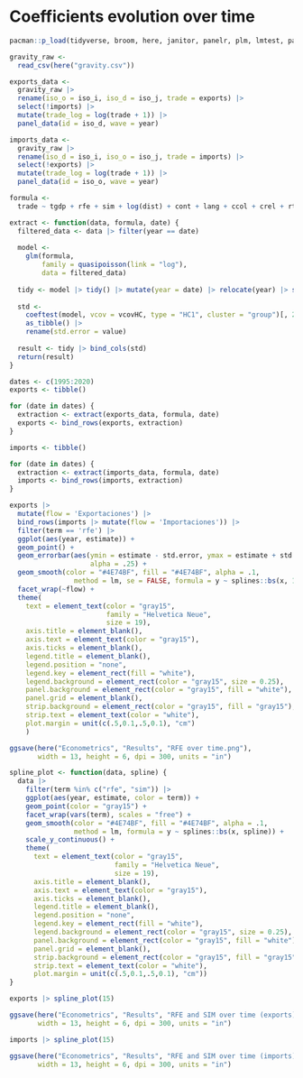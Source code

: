# Coefficients evolution over time

```r
pacman::p_load(tidyverse, broom, here, janitor, panelr, plm, lmtest, patchwork)
```

```r
gravity_raw <- 
  read_csv(here("gravity.csv"))

exports_data <- 
  gravity_raw |> 
  rename(iso_o = iso_i, iso_d = iso_j, trade = exports) |> 
  select(!imports) |> 
  mutate(trade_log = log(trade + 1)) |> 
  panel_data(id = iso_d, wave = year)

imports_data <- 
  gravity_raw |> 
  rename(iso_d = iso_i, iso_o = iso_j, trade = imports) |> 
  select(!exports) |> 
  mutate(trade_log = log(trade + 1)) |> 
  panel_data(id = iso_o, wave = year)

formula <- 
  trade ~ tgdp + rfe + sim + log(dist) + cont + lang + ccol + crel + rta
```

```r
extract <- function(data, formula, date) {
  filtered_data <- data |> filter(year == date)
  
  model <-
    glm(formula,
        family = quasipoisson(link = "log"),
        data = filtered_data)
  
  tidy <- model |> tidy() |> mutate(year = date) |> relocate(year) |> select(!4:6)
  
  std <- 
    coeftest(model, vcov = vcovHC, type = "HC1", cluster = "group")[, 2] |> 
    as_tibble() |> 
    rename(std.error = value)
  
  result <- tidy |> bind_cols(std)
  return(result)
}
```

```r
dates <- c(1995:2020)
exports <- tibble()

for (date in dates) {
  extraction <- extract(exports_data, formula, date)
  exports <- bind_rows(exports, extraction)
}

imports <- tibble()

for (date in dates) {
  extraction <- extract(imports_data, formula, date)
  imports <- bind_rows(imports, extraction)
}
```

```r
exports |> 
  mutate(flow = 'Exportaciones') |> 
  bind_rows(imports |> mutate(flow = 'Importaciones')) |> 
  filter(term == 'rfe') |> 
  ggplot(aes(year, estimate)) +
  geom_point() +
  geom_errorbar(aes(ymin = estimate - std.error, ymax = estimate + std.error),
                    alpha = .25) +
  geom_smooth(color = "#4E74BF", fill = "#4E74BF", alpha = .1,
                method = lm, se = FALSE, formula = y ~ splines::bs(x, 15)) +
  facet_wrap(~flow) +
  theme(
    text = element_text(color = "gray15", 
                        family = "Helvetica Neue",
                        size = 19),
    axis.title = element_blank(),
    axis.text = element_text(color = "gray15"),
    axis.ticks = element_blank(),
    legend.title = element_blank(),
    legend.position = "none",
    legend.key = element_rect(fill = "white"),
    legend.background = element_rect(color = "gray15", size = 0.25),
    panel.background = element_rect(color = "gray15", fill = "white"),
    panel.grid = element_blank(),
    strip.background = element_rect(color = "gray15", fill = "gray15"),
    strip.text = element_text(color = "white"),
    plot.margin = unit(c(.5,0.1,.5,0.1), "cm")
    )
```

```r
ggsave(here("Econometrics", "Results", "RFE over time.png"), 
       width = 13, height = 6, dpi = 300, units = "in")
```

```r
spline_plot <- function(data, spline) {
  data |> 
    filter(term %in% c("rfe", "sim")) |> 
    ggplot(aes(year, estimate, color = term)) +
    geom_point(color = "gray15") +
    facet_wrap(vars(term), scales = "free") +
    geom_smooth(color = "#4E74BF", fill = "#4E74BF", alpha = .1,
                method = lm, formula = y ~ splines::bs(x, spline)) +
    scale_y_continuous() +
    theme(
      text = element_text(color = "gray15", 
                          family = "Helvetica Neue",
                          size = 19),
      axis.title = element_blank(),
      axis.text = element_text(color = "gray15"),
      axis.ticks = element_blank(),
      legend.title = element_blank(),
      legend.position = "none",
      legend.key = element_rect(fill = "white"),
      legend.background = element_rect(color = "gray15", size = 0.25),
      panel.background = element_rect(color = "gray15", fill = "white"),
      panel.grid = element_blank(),
      strip.background = element_rect(color = "gray15", fill = "gray15"),
      strip.text = element_text(color = "white"),
      plot.margin = unit(c(.5,0.1,.5,0.1), "cm"))
}
```

```r
exports |> spline_plot(15)
```

```r
ggsave(here("Econometrics", "Results", "RFE and SIM over time (exports).png"), 
       width = 13, height = 6, dpi = 300, units = "in")
```

```r
imports |> spline_plot(15)
```

```r
ggsave(here("Econometrics", "Results", "RFE and SIM over time (imports).png"), 
       width = 13, height = 6, dpi = 300, units = "in")
```
